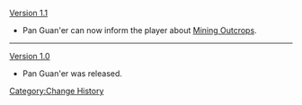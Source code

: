 [[Version 1.1]]
*Pan Guan'er can now inform the player about [[Mining Outcrops]].
----
[[Version 1.0]]
*Pan Guan'er was released.
<noinclude>[[Category:Change History]]</noinclude>